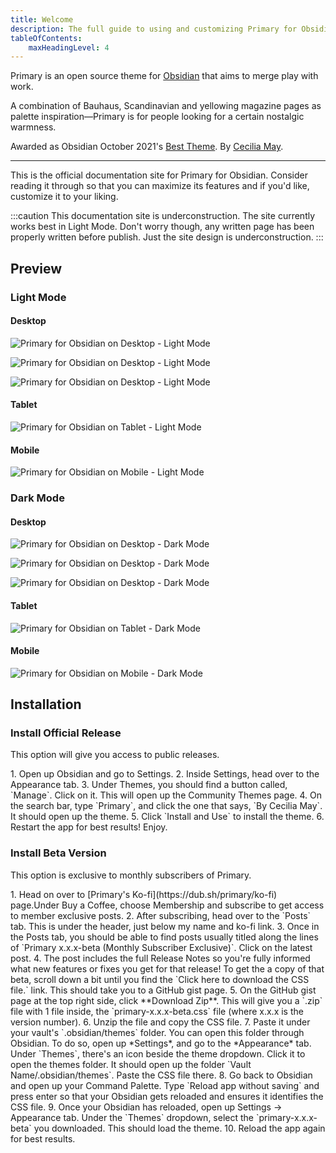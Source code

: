 ```yaml
---
title: Welcome
description: The full guide to using and customizing Primary for Obsidian.
tableOfContents:
    maxHeadingLevel: 4
---
```



Primary is an open source theme for [Obsidian](https://obsidian.md/) that aims to merge play with work.

A combination of Bauhaus, Scandinavian and yellowing magazine pages as palette inspiration—Primary is for people looking for a certain nostalgic warmness.

Awarded as Obsidian October 2021's [Best Theme](https://obsidian.md/october2021). By [Cecilia May](/about).

---

This is the official documentation site for Primary for Obsidian. Consider reading it through so that you can maximize its features and if you'd like, customize it to your liking.

:::caution
This documentation site is underconstruction. The site currently works best in Light Mode. Don't worry though, any written page has been properly written before publish. Just the site design is underconstruction.
:::

## Preview

### Light Mode

#### Desktop

![Primary for Obsidian on Desktop - Light Mode](../../media/previews/desktop-1_light-mode.png)

![Primary for Obsidian on Desktop - Light Mode](../../media/previews/desktop-2_light-mode.png)

![Primary for Obsidian on Desktop - Light Mode](../../media/previews/desktop-3_light-mode.png)

#### Tablet

![Primary for Obsidian on Tablet - Light Mode](../../media/previews/tablet-1_light-mode.png)

#### Mobile

![Primary for Obsidian on Mobile - Light Mode](../../media/previews/mobile-1_light-mode.png)

### Dark Mode

#### Desktop

![Primary for Obsidian on Desktop - Dark Mode](../../media/previews/desktop-1_dark-mode.png)

![Primary for Obsidian on Desktop - Dark Mode](../../media/previews/desktop-2_dark-mode.png)

![Primary for Obsidian on Desktop - Dark Mode](../../media/previews/desktop-3_dark-mode.png)

#### Tablet

![Primary for Obsidian on Tablet - Dark Mode](../../media/previews/tablet-1_dark-mode.png)

#### Mobile

![Primary for Obsidian on Mobile - Dark Mode](../../media/previews/mobile-1_dark-mode.png)


## Installation

### Install Official Release

This option will give you access to public releases.

<Steps>
1. Open up Obsidian and go to Settings.
2. Inside Settings, head over to the Appearance tab.
3. Under Themes, you should find a button called, `Manage`. Click on it. This will open up the Community Themes page.
4. On the search bar, type `Primary`, and click the one that says, `By Cecilia May`. It should open up the theme.
5. Click `Install and Use` to install the theme.
6. Restart the app for best results! Enjoy.
</Steps>

### Install Beta Version

This option is exclusive to monthly subscribers of Primary.

<Steps>
1. Head on over to [Primary's Ko-fi](https://dub.sh/primary/ko-fi) page.Under Buy a Coffee, choose Membership and subscribe to get access to member exclusive posts.
2. After subscribing, head over to the `Posts` tab. This is under the header, just below my name and ko-fi link.
3. Once in the Posts tab, you should be able to find posts usually titled along the lines of `Primary x.x.x-beta (Monthly Subscriber Exclusive)`. Click on the latest post.
4. The post includes the full Release Notes so you're fully informed what new features or fixes you get for that release! To get the a copy of that beta, scroll down a bit until you find the `Click here to download the CSS file.` link. This should take you to a GitHub gist page.
5. On the GitHub gist page at the top right side, click **Download Zip**. This will give you a `.zip` file with 1 file inside, the `primary-x.x.x-beta.css` file (where x.x.x is the version number).
6. Unzip the file and copy the CSS file.
7. Paste it under your vault's `.obsidian/themes` folder. You can open this folder through Obsidian. To do so, open up *Settings*, and go to the *Appearance* tab. Under `Themes`, there's an icon beside the theme dropdown. Click it to open the themes folder. It should open up the folder `Vault Name/.obsidian/themes`. Paste the CSS file there.
8. Go back to Obsidian and open up your Command Palette. Type `Reload app without saving` and press enter so that your Obsidian gets reloaded and ensures it identifies the CSS file.
9. Once your Obsidian has reloaded, open up Settings -> Appearance tab. Under the `Themes` dropdown, select the `primary-x.x.x-beta` you downloaded. This should load the theme.
10. Reload the app again for best results.
</Steps>